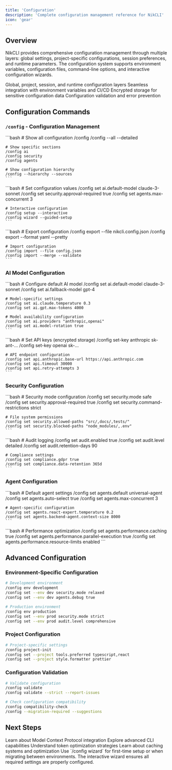 ```yaml
---
title: 'Configuration'
description: 'Complete configuration management reference for NikCLI'
icon: 'gear'
---
```


## Overview

NikCLI provides comprehensive configuration management through multiple layers: global settings, project-specific configurations, session preferences, and runtime parameters. The configuration system supports environment variables, configuration files, command-line options, and interactive configuration wizards.

<CardGroup cols={2}>
  <Card title="Multi-Layer Config" icon="layers">
    Global, project, session, and runtime configuration layers
  </Card>
  <Card title="Environment Integration" icon="cloud">
    Seamless integration with environment variables and CI/CD
  </Card>
  <Card title="Security" icon="shield">
    Encrypted storage for sensitive configuration data
  </Card>
  <Card title="Validation" icon="check-circle">
    Configuration validation and error prevention
  </Card>
</CardGroup>

## Configuration Commands

### `/config` - Configuration Management

<Tabs>
  <Tab title="View Configuration">
    ```bash
    # Show all configuration
    /config
    /config --all --detailed
    
    # Show specific sections
    /config ai
    /config security
    /config agents
    
    # Show configuration hierarchy
    /config --hierarchy --sources
    ```
  </Tab>
  
  <Tab title="Set Configuration">
    ```bash
    # Set configuration values
    /config set ai.default-model claude-3-sonnet
    /config set security.approval-required true
    /config set agents.max-concurrent 3
    
    # Interactive configuration
    /config setup --interactive
    /config wizard --guided-setup
    ```
  </Tab>
  
  <Tab title="Configuration Files">
    ```bash
    # Export configuration
    /config export --file nikcli.config.json
    /config export --format yaml --pretty
    
    # Import configuration
    /config import --file config.json
    /config import --merge --validate
    ```
  </Tab>
</Tabs>

### AI Model Configuration

<AccordionGroup>
  <Accordion title="Model Selection">
    ```bash
    # Configure default AI model
    /config set ai.default-model claude-3-sonnet
    /config set ai.fallback-model gpt-4
    
    # Model-specific settings
    /config set ai.claude.temperature 0.3
    /config set ai.gpt.max-tokens 4000
    
    # Model availability configuration
    /config set ai.providers "anthropic,openai"
    /config set ai.model-rotation true
    ```
  </Accordion>
  
  <Accordion title="API Configuration">
    ```bash
    # Set API keys (encrypted storage)
    /config set-key anthropic sk-ant-...
    /config set-key openai sk-...
    
    # API endpoint configuration
    /config set api.anthropic.base-url https://api.anthropic.com
    /config set api.timeout 30000
    /config set api.retry-attempts 3
    ```
  </Accordion>
</AccordionGroup>

### Security Configuration

<Tabs>
  <Tab title="Access Control">
    ```bash
    # Security mode configuration
    /config set security.mode safe
    /config set security.approval-required true
    /config set security.command-restrictions strict
    
    # File system permissions
    /config set security.allowed-paths "src/,docs/,tests/"
    /config set security.blocked-paths "node_modules/,.env"
    ```
  </Tab>
  
  <Tab title="Audit Configuration">
    ```bash
    # Audit logging
    /config set audit.enabled true
    /config set audit.level detailed
    /config set audit.retention-days 90
    
    # Compliance settings
    /config set compliance.gdpr true
    /config set compliance.data-retention 365d
    ```
  </Tab>
</Tabs>

### Agent Configuration

<AccordionGroup>
  <Accordion title="Agent Behavior">
    ```bash
    # Default agent settings
    /config set agents.default universal-agent
    /config set agents.auto-select true
    /config set agents.max-concurrent 3
    
    # Agent-specific configuration
    /config set agents.react-expert.temperature 0.2
    /config set agents.backend-agent.context-size 8000
    ```
  </Accordion>
  
  <Accordion title="Performance Settings">
    ```bash
    # Performance optimization
    /config set agents.performance.caching true
    /config set agents.performance.parallel-execution true
    /config set agents.performance.resource-limits enabled
    ```
  </Accordion>
</AccordionGroup>

## Advanced Configuration

### Environment-Specific Configuration

```bash
# Development environment
/config env development
/config set --env dev security.mode relaxed
/config set --env dev agents.debug true

# Production environment  
/config env production
/config set --env prod security.mode strict
/config set --env prod audit.level comprehensive
```

### Project Configuration

```bash
# Project-specific settings
/config project-init
/config set --project tools.preferred typescript,react
/config set --project style.formatter prettier
```

### Configuration Validation

```bash
# Validate configuration
/config validate
/config validate --strict --report-issues

# Check configuration compatibility
/config compatibility-check
/config --migration-required --suggestions
```

## Next Steps

<CardGroup cols={2}>
  <Card
    title="MCP Protocol"
    icon="plug"
    href="/cli-reference/mcp-protocol"
  >
    Learn about Model Context Protocol integration
  </Card>
  <Card
    title="Advanced Features"
    icon="rocket"
    href="/cli-reference/advanced-features"
  >
    Explore advanced CLI capabilities
  </Card>
  <Card
    title="Token Management"
    icon="coins"
    href="/advanced/token-management"
  >
    Understand token optimization strategies
  </Card>
  <Card
    title="Caching"
    icon="database"
    href="/advanced/caching"
  >
    Learn about caching systems and optimization
  </Card>
</CardGroup>

<Tip>
  Use `/config wizard` for first-time setup or when migrating between environments. The interactive wizard ensures all required settings are properly configured.
</Tip>